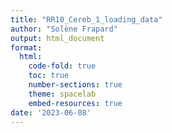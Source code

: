 ```yaml
---
title: "RR10_Cereb_1_loading_data"
author: "Solène Frapard"
output: html_document
format: 
  html:
    code-fold: true
    toc: true
    number-sections: true
    theme: spacelab
    embed-resources: true
date: '2023-06-08'
---
```

